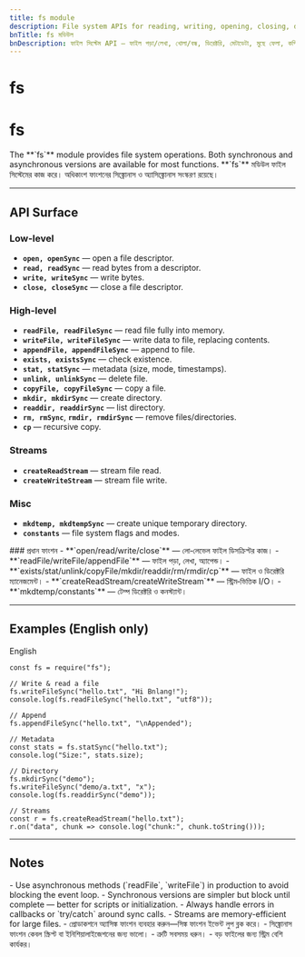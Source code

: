 ```yaml
---
title: fs module
description: File system APIs for reading, writing, opening, closing, directories, metadata, removal, copying, and streaming in Bnlang runtime.
bnTitle: fs মডিউল
bnDescription: ফাইল সিস্টেম API — ফাইল পড়া/লেখা, খোলা/বন্ধ, ডিরেক্টরি, মেটাডেটা, মুছে ফেলা, কপি এবং স্ট্রিম অপারেশন।
---
```


# <I18nEnglish>fs</I18nEnglish>
# <I18nBangla>fs</I18nBangla>


<I18nEnglish>
The **`fs`** module provides file system operations. Both synchronous and asynchronous versions are available for most functions.
</I18nEnglish>

<I18nBangla>
**`fs`** মডিউল ফাইল সিস্টেমের কাজ করে। অধিকাংশ ফাংশনের সিঙ্ক্রোনাস ও অ্যাসিঙ্ক্রোনাস সংস্করণ রয়েছে।
</I18nBangla>



---

## API Surface

<I18nEnglish>

### Low-level
- **`open, openSync`** — open a file descriptor.
- **`read, readSync`** — read bytes from a descriptor.
- **`write, writeSync`** — write bytes.
- **`close, closeSync`** — close a file descriptor.

### High-level
- **`readFile, readFileSync`** — read file fully into memory.
- **`writeFile, writeFileSync`** — write data to file, replacing contents.
- **`appendFile, appendFileSync`** — append to file.
- **`exists, existsSync`** — check existence.
- **`stat, statSync`** — metadata (size, mode, timestamps).
- **`unlink, unlinkSync`** — delete file.
- **`copyFile, copyFileSync`** — copy a file.
- **`mkdir, mkdirSync`** — create directory.
- **`readdir, readdirSync`** — list directory.
- **`rm, rmSync`**, **`rmdir, rmdirSync`** — remove files/directories.
- **`cp`** — recursive copy.

### Streams
- **`createReadStream`** — stream file read.
- **`createWriteStream`** — stream file write.

### Misc
- **`mkdtemp, mkdtempSync`** — create unique temporary directory.
- **`constants`** — file system flags and modes.

</I18nEnglish>

<I18nBangla>
### প্রধান ফাংশন
- **`open/read/write/close`** — লো‑লেভেল ফাইল ডিসক্রিপ্টর কাজ।
- **`readFile/writeFile/appendFile`** — ফাইল পড়া, লেখা, অ্যাপেন্ড।
- **`exists/stat/unlink/copyFile/mkdir/readdir/rm/rmdir/cp`** — ফাইল ও ডিরেক্টরি ম্যানেজমেন্ট।
- **`createReadStream/createWriteStream`** — স্ট্রিম‑ভিত্তিক I/O।
- **`mkdtemp/constants`** — টেম্প ডিরেক্টরি ও কনস্ট্যান্ট।
</I18nBangla>



---

## Examples (English only)

<Tabs defaultValue="english" className="w-full">
  <TabsList>
    <TabsTrigger value="english">English</TabsTrigger>
  </TabsList>

  <TabsContent value="english">

```bnl
const fs = require("fs");

// Write & read a file
fs.writeFileSync("hello.txt", "Hi Bnlang!");
console.log(fs.readFileSync("hello.txt", "utf8"));

// Append
fs.appendFileSync("hello.txt", "\nAppended");

// Metadata
const stats = fs.statSync("hello.txt");
console.log("Size:", stats.size);

// Directory
fs.mkdirSync("demo");
fs.writeFileSync("demo/a.txt", "x");
console.log(fs.readdirSync("demo"));

// Streams
const r = fs.createReadStream("hello.txt");
r.on("data", chunk => console.log("chunk:", chunk.toString()));
```
  </TabsContent>
</Tabs>

---

## Notes

<I18nEnglish>
- Use asynchronous methods (`readFile`, `writeFile`) in production to avoid blocking the event loop.
- Synchronous versions are simpler but block until complete — better for scripts or initialization.
- Always handle errors in callbacks or `try/catch` around sync calls.
- Streams are memory-efficient for large files.
</I18nEnglish>

<I18nBangla>
- প্রোডাকশনে অ্যাসিঙ্ক ফাংশন ব্যবহার করুন—সিঙ্ক ফাংশন ইভেন্ট লুপ ব্লক করে।
- সিঙ্ক্রোনাস ফাংশন কেবল স্ক্রিপ্ট বা ইনিশিয়ালাইজেশনের জন্য ভালো।
- ত্রুটি সবসময় ধরুন।
- বড় ফাইলের জন্য স্ট্রিম বেশি কার্যকর।
</I18nBangla>


